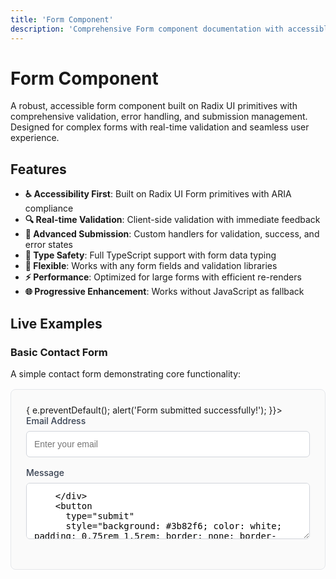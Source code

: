 ```yaml
---
title: 'Form Component'
description: 'Comprehensive Form component documentation with accessible validation, submission handling, and complete API reference'
---
```



# Form Component

A robust, accessible form component built on Radix UI primitives with comprehensive validation, error handling, and submission management. Designed for complex forms with real-time validation and seamless user experience.

## Features

- **♿ Accessibility First**: Built on Radix UI Form primitives with ARIA compliance
- **🔍 Real-time Validation**: Client-side validation with immediate feedback
- **🚀 Advanced Submission**: Custom handlers for validation, success, and error states
- **🎯 Type Safety**: Full TypeScript support with form data typing
- **🔧 Flexible**: Works with any form fields and validation libraries
- **⚡ Performance**: Optimized for large forms with efficient re-renders
- **🌐 Progressive Enhancement**: Works without JavaScript as fallback

## Live Examples

### Basic Contact Form

A simple contact form demonstrating core functionality:

<div style="margin: 1rem 0; padding: 1.5rem; border: 1px solid #e5e7eb; border-radius: 0.5rem; background: #fafafa;">
  <Form onSubmit={(e) => { e.preventDefault(); alert('Form submitted successfully!'); }}>
    <div style="margin-bottom: 1rem;">
      <label htmlFor="basic-email" style="display: block; margin-bottom: 0.5rem; font-weight: 500; color: #374151;">
        Email Address
      </label>
      <input
        type="email"
        id="basic-email"
        name="email"
        required
        placeholder="Enter your email"
        style="width: 100%; padding: 0.75rem; border: 1px solid #d1d5db; border-radius: 0.375rem; font-size: 0.875rem;"
      />
    </div>
    <div style="margin-bottom: 1.5rem;">
      <label htmlFor="basic-message" style="display: block; margin-bottom: 0.5rem; font-weight: 500; color: #374151;">
        Message
      </label>
      <textarea
        id="basic-message"
        name="message"
        required
        rows="4"
        placeholder="Tell us about your project..."
        style="width: 100%; padding: 0.75rem; border: 1px solid #d1d5db; border-radius: 0.375rem; font-size: 0.875rem; resize: vertical;"
      />
    </div>
    <button
      type="submit"
      style="background: #3b82f6; color: white; padding: 0.75rem 1.5rem; border: none; border-radius: 0.375rem; font-weight: 500; cursor: pointer;"
    >
      Send Message
    </button>
  </Form>
</div>

```jsx
<Form onSubmit={(e) => { 
  e.preventDefault(); 
  console.log('Form submitted!'); 
}}>
  <div>
    <label htmlFor="email">Email Address</label>
    <input 
      type="email" 
      id="email" 
      name="email" 
      required 
      placeholder="Enter your email"
    />
  </div>
  
  <div>
    <label htmlFor="message">Message</label>
    <textarea 
      id="message" 
      name="message" 
      required
      rows="4"
      placeholder="Tell us about your project..."
    />
  </div>
  
  <button type="submit">Send Message</button>
</Form>
```

### Advanced Form with Validation

Example showing custom validation, error handling, and success states:

<div style="margin: 1rem 0; padding: 1.5rem; border: 1px solid #e5e7eb; border-radius: 0.5rem; background: #fafafa;">
  <Form 
    onValidate={(formData) => {
      // Custom validation logic
      const email = formData.get('email');
      const password = formData.get('password');
      
      if (!email || !email.includes('@')) {
        return false;
      }
      
      if (!password || password.length < 8) {
        return false;
      }
      
      return true;
    }}
    onFormSuccess={(formData) => {
      alert('Account created successfully!');
    }}
    onFormError={(error) => {
      alert('Registration failed: ' + error.message);
    }}
  >
    <div style="margin-bottom: 1rem;">
      <label htmlFor="reg-email" style="display: block; margin-bottom: 0.5rem; font-weight: 500; color: #374151;">
        Email
      </label>
      <input
        type="email"
        id="reg-email"
        name="email"
        required
        placeholder="you@example.com"
        style="width: 100%; padding: 0.75rem; border: 1px solid #d1d5db; border-radius: 0.375rem;"
      />
    </div>
    
    <div style="margin-bottom: 1rem;">
      <label htmlFor="reg-password" style="display: block; margin-bottom: 0.5rem; font-weight: 500; color: #374151;">
        Password
      </label>
      <input
        type="password"
        id="reg-password"
        name="password"
        required
        minLength="8"
        placeholder="At least 8 characters"
        style="width: 100%; padding: 0.75rem; border: 1px solid #d1d5db; border-radius: 0.375rem;"
      />
    </div>
    
    <div style="margin-bottom: 1.5rem;">
      <label style="display: flex; align-items: center; font-size: 0.875rem; color: #374151;">
        <input
          type="checkbox"
          name="terms"
          required
          style="margin-right: 0.5rem;"
        />
        I agree to the Terms of Service
      </label>
    </div>
    
    <button
      type="submit"
      style="background: #059669; color: white; padding: 0.75rem 1.5rem; border: none; border-radius: 0.375rem; font-weight: 500; cursor: pointer; width: 100%;"
    >
      Create Account
    </button>
  </Form>
</div>

```jsx
const handleRegistration = async (formData) => {
  try {
    const response = await fetch('/api/register', {
      method: 'POST',
      body: formData
    });
    
    if (!response.ok) {
      throw new Error('Registration failed');
    }
    
    return await response.json();
  } catch (error) {
    throw error;
  }
};

<Form 
  onValidate={(formData) => {
    const email = formData.get('email');
    const password = formData.get('password');
    
    // Client-side validation
    if (!email?.includes('@')) return false;
    if (!password || password.length < 8) return false;
    
    return true;
  }}
  onFormSuccess={(formData) => {
    console.log('Registration successful:', formData);
    router.push('/welcome');
  }}
  onFormError={(error) => {
    console.error('Registration error:', error);
    setErrorMessage(error.message);
  }}
>
  {/* Form fields */}
</Form>
```

### Form with Loading States

Demonstrating loading states and disabled form management:

```jsx
const [isSubmitting, setIsSubmitting] = useState(false);

<Form 
  onSubmit={async (event) => {
    event.preventDefault();
    setIsSubmitting(true);
    
    try {
      const formData = new FormData(event.currentTarget);
      await submitForm(formData);
    } finally {
      setIsSubmitting(false);
    }
  }}
>
  {/* Form fields */}
  
  <button 
    type="submit" 
    disabled={isSubmitting}
  >
    {isSubmitting ? 'Saving...' : 'Save Changes'}
  </button>
</Form>
```

## API Reference

### Form Props

<PropsTable componentName="Form" />

| Prop | Type | Default | Description |
|------|------|---------|-------------|
| `onSubmit` | `(event: FormEvent) => void` | - | Standard form submission handler |
| `onValidate` | `(formData: FormData) => boolean \| Promise<boolean>` | - | Custom validation function |
| `onFormSuccess` | `(formData: FormData) => void` | - | Called on successful form submission |
| `onFormError` | `(error: Error) => void` | - | Called when form submission fails |
| `clearOnSubmit` | `boolean` | `false` | Clear form after successful submission |
| `preventDefaultSubmission` | `boolean` | `false` | Prevent default form submission behavior |
| `children` | `React.ReactNode` | - | Form content and fields |
| `className` | `string` | - | Additional CSS classes |

### Form Data Handling

The Form component provides several ways to handle form data:

#### FormData API
```jsx
<Form onValidate={(formData) => {
  const email = formData.get('email') as string;
  const age = Number(formData.get('age'));
  
  return email.includes('@') && age >= 18;
}}>
  {/* Form fields */}
</Form>
```

#### Object Conversion
```jsx
const formDataToObject = (formData) => {
  return Object.fromEntries(formData.entries());
};

<Form onFormSuccess={(formData) => {
  const data = formDataToObject(formData);
  console.log(data); // { email: 'user@example.com', name: 'John' }
}}>
  {/* Form fields */}
</Form>
```

## Validation Patterns

### Client-Side Validation

```jsx
const validateForm = (formData) => {
  const email = formData.get('email');
  const password = formData.get('password');
  const confirmPassword = formData.get('confirmPassword');
  
  // Email validation
  if (!email || !/^[^\s@]+@[^\s@]+\.[^\s@]+$/.test(email)) {
    return false;
  }
  
  // Password validation
  if (!password || password.length < 8) {
    return false;
  }
  
  // Password confirmation
  if (password !== confirmPassword) {
    return false;
  }
  
  return true;
};

<Form onValidate={validateForm}>
  {/* Form fields */}
</Form>
```

### Async Validation

```jsx
const validateAsync = async (formData) => {
  const username = formData.get('username');
  
  // Check username availability
  try {
    const response = await fetch(`/api/check-username/${username}`);
    const { available } = await response.json();
    return available;
  } catch (error) {
    console.error('Validation error:', error);
    return false;
  }
};

<Form onValidate={validateAsync}>
  {/* Form fields */}
</Form>
```

### Integration with Validation Libraries

```jsx
import { z } from 'zod';

const schema = z.object({
  email: z.string().email(),
  password: z.string().min(8),
  age: z.number().min(18)
});

const validateWithZod = (formData) => {
  try {
    const data = {
      email: formData.get('email'),
      password: formData.get('password'),
      age: Number(formData.get('age'))
    };
    
    schema.parse(data);
    return true;
  } catch (error) {
    console.error('Validation errors:', error.errors);
    return false;
  }
};

<Form onValidate={validateWithZod}>
  {/* Form fields */}
</Form>
```

## Error Handling

### Error Types

The Form component handles various error scenarios:

```jsx
<Form 
  onFormError={(error) => {
    if (error.name === 'ValidationError') {
      setValidationErrors(error.details);
    } else if (error.name === 'NetworkError') {
      setNetworkError('Please check your connection');
    } else {
      setGeneralError('Something went wrong');
    }
  }}
>
  {/* Form fields */}
</Form>
```

### Error Recovery

```jsx
const [submitAttempts, setSubmitAttempts] = useState(0);
const maxAttempts = 3;

<Form 
  onFormError={(error) => {
    setSubmitAttempts(prev => prev + 1);
    
    if (submitAttempts < maxAttempts) {
      // Show retry option
      setShowRetry(true);
    } else {
      // Disable form after max attempts
      setFormDisabled(true);
    }
  }}
>
  {/* Form fields */}
</Form>
```

## Accessibility

The Form component prioritizes accessibility and follows ARIA best practices:

### Screen Reader Support

- Proper form landmarks and structure
- Field labels associated with inputs
- Error messages announced to screen readers
- Success confirmations communicated

### Keyboard Navigation

- Tab order respects visual layout
- Enter key submits forms appropriately
- Escape key can cancel submissions (custom)
- Arrow keys for radio/checkbox groups

### Focus Management

```jsx
const formRef = useRef(null);

<Form 
  ref={formRef}
  onFormError={(error) => {
    // Focus first invalid field
    const firstInvalid = formRef.current?.querySelector(':invalid');
    firstInvalid?.focus();
  }}
>
  {/* Form fields */}
</Form>
```

### Accessibility Best Practices

```jsx
// ✅ Good: Clear labels and structure
<Form>
  <fieldset>
    <legend>Contact Information</legend>
    
    <div>
      <label htmlFor="name">Full Name *</label>
      <input 
        id="name" 
        name="name" 
        required 
        aria-describedby="name-help"
      />
      <div id="name-help">Enter your full legal name</div>
    </div>
  </fieldset>
</Form>

// ❌ Avoid: Missing labels and unclear structure
<Form>
  <input placeholder="Name" />
  <input placeholder="Email" />
</Form>
```

## Performance Optimization

### Large Forms

For forms with many fields, consider performance optimizations:

```jsx
import { memo } from 'react';

const FormField = memo(({ label, name, type }) => (
  <div>
    <label htmlFor={name}>{label}</label>
    <input id={name} name={name} type={type} />
  </div>
));

<Form>
  {fields.map(field => (
    <FormField key={field.name} {...field} />
  ))}
</Form>
```

### Debounced Validation

```jsx
import { useDebouncedCallback } from 'use-debounce';

const debouncedValidation = useDebouncedCallback(
  (formData) => validateForm(formData),
  300
);

<Form onValidate={debouncedValidation}>
  {/* Form fields */}
</Form>
```

## Integration Examples

### With React Hook Form

```jsx
import { useForm } from 'react-hook-form';

const MyForm = () => {
  const { register, handleSubmit, formState: { errors } } = useForm();
  
  return (
    <Form onSubmit={handleSubmit(onSubmit)}>
      <input {...register('email', { required: true })} />
      {errors.email && <span>Email is required</span>}
    </Form>
  );
};
```

### With Formik

```jsx
import { Formik } from 'formik';

<Formik
  initialValues={{ email: '', password: '' }}
  onSubmit={handleSubmit}
>
  {({ handleSubmit: formikSubmit }) => (
    <Form onSubmit={formikSubmit}>
      {/* Form fields */}
    </Form>
  )}
</Formik>
```

## Related Components

- **[FormField](/components/form-field)** - Individual form field wrapper
- **[FormInput](/components/form-input)** - Enhanced input component
- **[FormLabel](/components/form-label)** - Accessible form labels
- **[FormMessage](/components/form-message)** - Validation messages
- **[FormSubmit](/components/form-submit)** - Form submission button
- **[Button](/components/button)** - For form actions

## Source Code

View the source code for this component:

- [Form.tsx](https://github.com/marcusrbrown/sparkle/blob/main/packages/ui/src/components/Form/Form.tsx) - Main component implementation
- [Form Stories](https://github.com/marcusrbrown/sparkle/blob/main/packages/storybook/src/stories/Form.stories.tsx) - Storybook examples

## Changelog

- **v1.0.0**: Initial form component with Radix UI integration
- **v1.1.0**: Added validation handlers and error management
- **v1.2.0**: Enhanced accessibility and TypeScript support
- **v1.3.0**: Added success/error callbacks and performance optimizations

---

*For detailed TypeScript definitions and additional API information, see the [API Documentation](/api/ui/src#form).*
